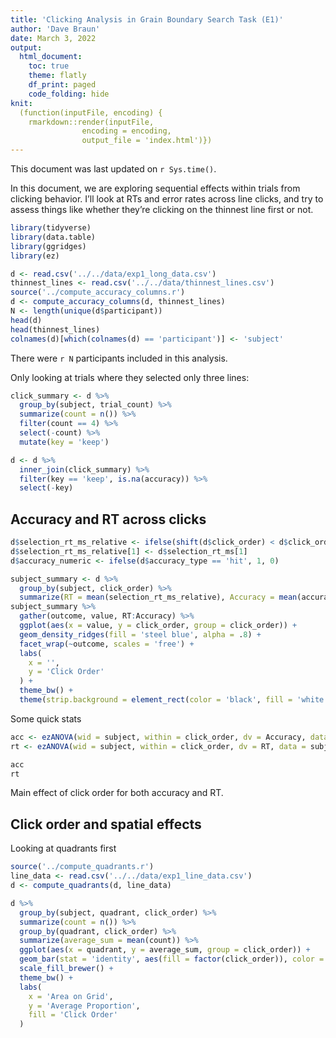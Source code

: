 ```yaml
---
title: 'Clicking Analysis in Grain Boundary Search Task (E1)'
author: 'Dave Braun'
date: March 3, 2022
output:
  html_document:
    toc: true
    theme: flatly
    df_print: paged
    code_folding: hide
knit:
  (function(inputFile, encoding) {
    rmarkdown::render(inputFile,
                encoding = encoding,
                output_file = 'index.html')})
---
```


This document was last updated on `r Sys.time()`.

In this document, we are exploring sequential effects within trials from clicking behavior. I'll look at RTs and error rates across line clicks, and try to assess things like whether they're clicking on the thinnest line first or not.


```r
library(tidyverse)
library(data.table)
library(ggridges)
library(ez)
```

```r
d <- read.csv('../../data/exp1_long_data.csv')
thinnest_lines <- read.csv('../../data/thinnest_lines.csv')
source('../compute_accuracy_columns.r')
d <- compute_accuracy_columns(d, thinnest_lines)
N <- length(unique(d$participant))
head(d)
head(thinnest_lines)
colnames(d)[which(colnames(d) == 'participant')] <- 'subject'
```

There were `r N` participants included in this analysis.

Only looking at trials where they selected only three lines:

```r
click_summary <- d %>% 
  group_by(subject, trial_count) %>% 
  summarize(count = n()) %>% 
  filter(count == 4) %>% 
  select(-count) %>% 
  mutate(key = 'keep')

d <- d %>% 
  inner_join(click_summary) %>% 
  filter(key == 'keep', is.na(accuracy)) %>% 
  select(-key)

```

## Accuracy and RT across clicks


```r

d$selection_rt_ms_relative <- ifelse(shift(d$click_order) < d$click_order, d$selection_rt_ms - shift(d$selection_rt_ms), d$selection_rt_ms)
d$selection_rt_ms_relative[1] <- d$selection_rt_ms[1]
d$accuracy_numeric <- ifelse(d$accuracy_type == 'hit', 1, 0)

subject_summary <- d %>% 
  group_by(subject, click_order) %>% 
  summarize(RT = mean(selection_rt_ms_relative), Accuracy = mean(accuracy_numeric)) 
subject_summary %>% 
  gather(outcome, value, RT:Accuracy) %>% 
  ggplot(aes(x = value, y = click_order, group = click_order)) + 
  geom_density_ridges(fill = 'steel blue', alpha = .8) + 
  facet_wrap(~outcome, scales = 'free') + 
  labs(
    x = '',
    y = 'Click Order'
  ) + 
  theme_bw() + 
  theme(strip.background = element_rect(color = 'black', fill = 'white'))

```


Some quick stats

```r
acc <- ezANOVA(wid = subject, within = click_order, dv = Accuracy, data = subject_summary)
rt <- ezANOVA(wid = subject, within = click_order, dv = RT, data = subject_summary)

acc
rt
```

Main effect of click order for both accuracy and RT.




## Click order and spatial effects

Looking at quadrants first

```r
source('../compute_quadrants.r')
line_data <- read.csv('../../data/exp1_line_data.csv')
d <- compute_quadrants(d, line_data)
```


```r
d %>% 
  group_by(subject, quadrant, click_order) %>% 
  summarize(count = n()) %>% 
  group_by(quadrant, click_order) %>% 
  summarize(average_sum = mean(count)) %>% 
  ggplot(aes(x = quadrant, y = average_sum, group = click_order)) + 
  geom_bar(stat = 'identity', aes(fill = factor(click_order)), color = 'black') + 
  scale_fill_brewer() + 
  theme_bw() + 
  labs(
    x = 'Area on Grid',
    y = 'Average Proportion',
    fill = 'Click Order'
  ) 
```






















